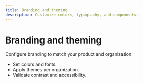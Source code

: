 ```yaml
---
title: Branding and theming
description: Customize colors, typography, and components.
---
```


# Branding and theming

Configure branding to match your product and organization.

- Set colors and fonts.
- Apply themes per organization.
- Validate contrast and accessibility.
